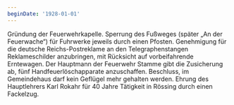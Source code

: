 ```yaml
---
beginDate: '1928-01-01'
---
```


Gründung der Feuerwehrkapelle. Sperrung des Fußweges (später „An der
Feuerwache“) für Fuhrwerke jeweils durch einen Pfosten. Genehmigung für die
deutsche Reichs-Postreklame an den Telegraphenstangen Reklameschilder
anzubringen, mit Rücksicht auf vorbeifahrende Erntewagen. Der Hauptmann der
Feuerwehr Stamme gibt die Zusicherung ab, fünf Handfeuerlöschapparate
anzuschaffen. Beschluss, im Gemeindehaus darf kein Geflügel mehr gehalten
werden. Ehrung des Hauptlehrers Karl Rokahr für 40 Jahre Tätigkeit in Rössing
durch einen Fackelzug.
